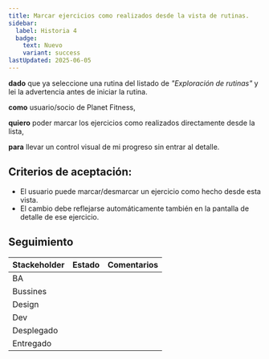 ```yaml
---
title: Marcar ejercicios como realizados desde la vista de rutinas.
sidebar:
  label: Historia 4
  badge:
    text: Nuevo
    variant: success
lastUpdated: 2025-06-05
---
```


**dado** que ya seleccione una rutina del listado de _"Exploración de rutinas"_ y lei la advertencia antes de iniciar la rutina.

**como** usuario/socio de Planet Fitness,

**quiero** poder marcar los ejercicios como realizados directamente desde la lista,

**para** llevar un control visual de mi progreso sin entrar al detalle.

## Criterios de aceptación:

  - El usuario puede marcar/desmarcar un ejercicio como hecho desde esta vista.
  - El cambio debe reflejarse automáticamente también en la pantalla de detalle de ese ejercicio.

## Seguimiento

| Stackeholder |                     Estado                    |             Comentarios                   |
|--------------|-----------------------------------------------|------------------------------------------ |
| BA           | <Badge text="Terminado" variant="success" />  | |
| Bussines     | <Badge text="Pendiente" variant="caution" />  |                                           |
| Design       | <Badge text="Pendiente" variant="caution" />  |                                           |
| Dev          | <Badge text="Pendiente" variant="caution" />  |                                           |
| Desplegado   | <Badge text="Pendiente" variant="caution" />  |                                           |
| Entregado    | <Badge text="Pendiente" variant="caution" />  |                                           |



